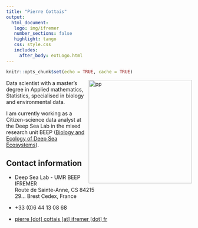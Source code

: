```yaml
---
title: "Pierre Cottais"
output: 
  html_document:
   logo: img/ifremer
   number_sections: false
   highlight: tango
   css: style.css
   includes:
     after_body: extLogo.html
---
```




```r
knitr::opts_chunk$set(echo = TRUE, cache = TRUE)
```


<img src="img/pont-neuf.jpg" alt="pp" width = "280px" align="right"> </img>
  
  

  

   
Data scientist with a master's degree in Applied mathematics, Statistics, specialised in biology and environmental data.

I am currently working as a Citizen-science data analyst at the Deep Sea Lab in the mixed research unit BEEP ([Biology and Ecology of Deep Sea Ecosystems](https://www.umr-beep.fr/en/)).

 
  
  
## Contact information
- <i class="fas fa-map-marker"></i> Deep Sea Lab - UMR BEEP </br>
  IFREMER</br>
  Route de Sainte-Anne, CS 84215</br>
  29... Brest Cedex, France</br>
  
- <i class="fa fa-phone"></i> +33 (0)6 44 13 08 68 

- <i class="fa fa-at"></i> <a href="mailto:pierre.cottais@ifremer.fr">pierre [dot] cottais [at] ifremer [dot] fr</a>


 